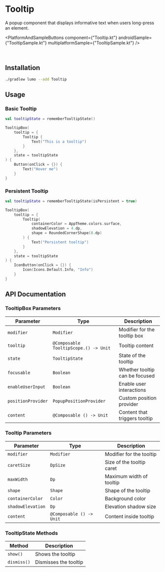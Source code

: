 
# Tooltip

A popup component that displays informative text when users long-press an element.

<PlatformAndSampleButtons
  component={"Tooltip.kt"}
  androidSample={"TooltipSample.kt"}
  multiplatformSample={"TooltipSample.kt"}
/>

<ComponentVideo componentName="tooltip" />

<br />

## Installation

```bash copy
./gradlew lumo --add Tooltip
```

## Usage

### Basic Tooltip

```kotlin copy
val tooltipState = rememberTooltipState()

TooltipBox(
    tooltip = {
        Tooltip {
            Text("This is a tooltip")
        }
    },
    state = tooltipState
) {
    Button(onClick = {}) {
        Text("Hover me")
    }
}
```

### Persistent Tooltip

```kotlin copy
val tooltipState = rememberTooltipState(isPersistent = true)

TooltipBox(
    tooltip = {
        Tooltip(
            containerColor = AppTheme.colors.surface,
            shadowElevation = 4.dp,
            shape = RoundedCornerShape(8.dp)
        ) {
            Text("Persistent tooltip")
        }
    },
    state = tooltipState
) {
    IconButton(onClick = {}) {
        Icon(Icons.Default.Info, "Info")
    }
}
```

## API Documentation

### TooltipBox Parameters

| Parameter          | Type                                  | Description                    |
| ------------------ | ------------------------------------- | ------------------------------ |
| `modifier`         | `Modifier`                            | Modifier for the tooltip box   |
| `tooltip`          | `@Composable TooltipScope.() -> Unit` | Tooltip content                |
| `state`            | `TooltipState`                        | State of the tooltip           |
| `focusable`        | `Boolean`                             | Whether tooltip can be focused |
| `enableUserInput`  | `Boolean`                             | Enable user interactions       |
| `positionProvider` | `PopupPositionProvider`               | Custom position provider       |
| `content`          | `@Composable () -> Unit`              | Content that triggers tooltip  |

### Tooltip Parameters

| Parameter         | Type                     | Description               |
| ----------------- | ------------------------ | ------------------------- |
| `modifier`        | `Modifier`               | Modifier for the tooltip  |
| `caretSize`       | `DpSize`                 | Size of the tooltip caret |
| `maxWidth`        | `Dp`                     | Maximum width of tooltip  |
| `shape`           | `Shape`                  | Shape of the tooltip      |
| `containerColor`  | `Color`                  | Background color          |
| `shadowElevation` | `Dp`                     | Elevation shadow size     |
| `content`         | `@Composable () -> Unit` | Content inside tooltip    |

### TooltipState Methods

| Method      | Description           |
| ----------- | --------------------- |
| `show()`    | Shows the tooltip     |
| `dismiss()` | Dismisses the tooltip |
